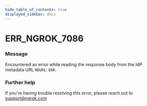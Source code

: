 ```yaml
---
hide_table_of_contents: true
displayed_sidebar: docs
---
```



# ERR_NGROK_7086

### Message

Encountered an error while reading the response body from the IdP metadata URL `MDURL`: `ERR`.

<ErrorDetails error="err_ngrok_7086" />

### Further help

If you're having trouble resolving this error, please reach out to [support@ngrok.com](mailto:support@ngrok.com?subject=Help%20with%20ERR_NGROK_7086)
